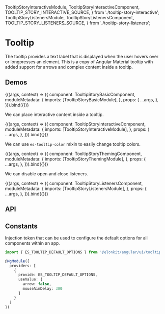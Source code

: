 


  TooltipStoryInteractiveModule,
  TooltipStoryInteractiveComponent,
  TOOLTIP_STORY_INTERACTIVE_SOURCE,
} from './tooltip-story-interactive';
  TooltipStoryListenersModule,
  TooltipStoryListenersComponent,
  TOOLTIP_STORY_LISTENERS_SOURCE,
} from './tooltip-story-listeners';

<Meta title="UI/Tooltip" />

# Tooltip

The tooltip provides a text label that is displayed when the user hovers over or longpresses an element.
This is a copy of Angular Material tooltip with added support for arrows and complex content inside a tooltip.

## Demos

<Canvas source={TOOLTIP_STORY_BASIC_SOURCE}>
  <Story
    name="Basic"
    height="110px"
    args={{
      esTooltipArrow: true,
    }}
    argTypes={{
      esTooltipArrow: {
        control: 'boolean',
      },
    }}>
    {((args, context) => ({
      component: TooltipStoryBasicComponent,
      moduleMetadata: {
        imports: [TooltipStoryBasicModule],
      },
      props: {
        ...args,
      },
    })).bind({})}
  </Story>
</Canvas>

We can place interactive content inside a tooltip.

<Canvas source={TOOLTIP_STORY_INTERACTIVE_SOURCE}>
  <Story
    name="Interactive"
    height="150px"
    args={{
      esTooltipArrow: true,
      esTooltipMouseAimDelay: 300,
    }}
    argTypes={{
      esTooltipArrow: {
        control: 'boolean',
      },
      esTooltipMouseAimDelay: {
        control: 'number',
      },
    }}>
    {((args, context) => ({
      component: TooltipStoryInteractiveComponent,
      moduleMetadata: {
        imports: [TooltipStoryInteractiveModule],
      },
      props: {
        ...args,
      },
    })).bind({})}
  </Story>
</Canvas>

We can use `es-tooltip-color` mixin to easily change tooltip colors.

<Canvas source={TOOLTIP_STORY_THEMING_SOURCE}>
  <Story
    name="Theming"
    height="150px"
    args={{
      esTooltipArrow: true,
    }}
    argTypes={{
      esTooltipArrow: {
        control: 'boolean',
      },
    }}>
    {((args, context) => ({
      component: TooltipStoryThemingComponent,
      moduleMetadata: {
        imports: [TooltipStoryThemingModule],
      },
      props: {
        ...args,
      },
    })).bind({})}
  </Story>
</Canvas>

We can disable open and close listeners.

<Canvas source={TOOLTIP_STORY_LISTENERS_SOURCE}>
  <Story
    name="Listeners"
    height="150px"
    args={{
      esTooltipArrow: true,
      esTooltipDisableFocusListener: true,
      esTooltipDisableHoverListener: false,
      esTooltipDisableCloseFocusListener: true,
      esTooltipDisableCloseHoverListener: true,
      esTooltipDisableCloseClickListener: true,
    }}
    argTypes={{
      esTooltipArrow: {
        control: 'boolean',
      },
      esTooltipDisableFocusListener: {
        control: 'boolean',
      },
      esTooltipDisableHoverListener: {
        control: 'boolean',
      },
      esTooltipDisableCloseFocusListener: {
        control: 'boolean',
      },
      esTooltipDisableCloseHoverListener: {
        control: 'boolean',
      },
      esTooltipDisableCloseClickListener: {
        control: 'boolean',
      },
    }}>
    {((args, context) => ({
      component: TooltipStoryListenersComponent,
      moduleMetadata: {
        imports: [TooltipStoryListenersModule],
      },
      props: {
        ...args,
      },
    })).bind({})}
  </Story>
</Canvas>

## API

## Constants

Injection token that can be used to configure the default options for all components within an app.

```ts
import { ES_TOOLTIP_DEFAULT_OPTIONS } from '@elonkit/angular/ui/tooltip';

@NgModule({
  providers: [
    {
      provide: ES_TOOLTIP_DEFAULT_OPTIONS,
      useValue: {
        arrow: false,
        mouseAimDelay: 300
      }
    }
  ]
})
```
